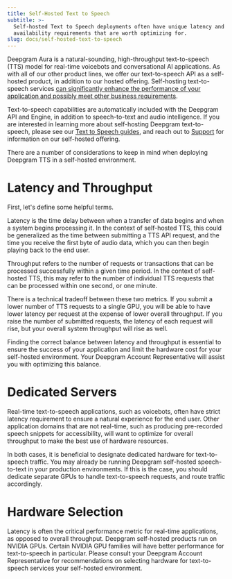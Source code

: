 ```yaml
---
title: Self-Hosted Text to Speech
subtitle: >-
  Self-hosted Text to Speech deployments often have unique latency and
  availability requirements that are worth optimizing for.
slug: docs/self-hosted-text-to-speech
---
```



Deepgram Aura is a natural-sounding, high-throughput text-to-speech (TTS) model for real-time voicebots and conversational AI applications. As with all of our other product lines, we offer our text-to-speech API as a self-hosted product, in addition to our hosted offering. Self-hosting text-to-speech services [can significantly enhance the performance of your application and possibly meet other business requirements](/docs/self-hosted-introduction#why-self-host).

Text-to-speech capabilities are automatically included with the Deepgram API and Engine, in addition to speech-to-text and audio intelligence. If you are interested in learning more about self-hosting Deepgram text-to-speech, please see our [Text to Speech guides](/docs/text-to-speech), and reach out to [Support](https://deepgram.com/contact-us) for information on our self-hosted offering.

There are a number of considerations to keep in mind when deploying Deepgram TTS in a self-hosted environment.

# Latency and Throughput

First, let's define some helpful terms.

Latency is the time delay between when a transfer of data begins and when a system begins processing it. In the context of self-hosted TTS, this could be generalized as the time between submitting a TTS API request, and the time you receive the first byte of audio data, which you can then begin playing back to the end user.

Throughput refers to the number of requests or transactions that can be processed successfully within a given time period. In the context of self-hosted TTS, this may refer to the number of individual TTS requests that can be processed within one second, or one minute.

There is a technical tradeoff between these two metrics. If you submit a lower number of TTS requests to a single GPU, you will be able to have lower latency per request at the expense of lower overall throughput. If you raise the number of submitted requests, the latency of each request will rise, but your overall system throughput will rise as well.

Finding the correct balance between latency and throughput is essential to ensure the success of your application and limit the hardware cost for your self-hosted environment. Your Deepgram Account Representative will assist you with optimizing this balance.

# Dedicated Servers

Real-time text-to-speech applications, such as voicebots, often have strict latency requirement to ensure a natural experience for the end user. Other application domains that are not real-time, such as producing pre-recorded speech snippets for accessibility, will want to optimize for overall throughput to make the best use of hardware resources.

In both cases, it is beneficial to designate dedicated hardware for text-to-speech traffic. You may already be running Deepgram self-hosted speech-to-text in your production environments. If this is the case, you should dedicate separate GPUs to handle text-to-speech requests, and route traffic accordingly.

# Hardware Selection

Latency is often the critical performance metric for real-time applications, as opposed to overall throughput. Deepgram self-hosted products run on NVIDIA GPUs. Certain NVIDIA GPU families will have better performance for text-to-speech in particular. Please consult your Deepgram Account Representative for recommendations on selecting hardware for text-to-speech services your self-hosted environment.
